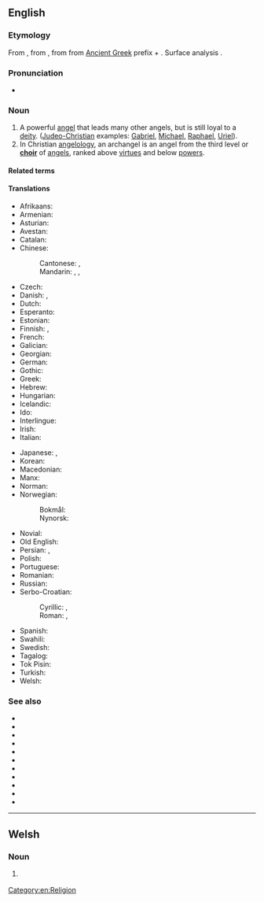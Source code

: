 {{also|Archangel}}
==English==
{{slim-wikipedia|lang=en}}

===Etymology===
From {{etyl|fro|en}} {{m|fro|archangele}}, from {{etyl|la|en}} {{m|la|archangelus}}, from {{etyl|grc|en}} {{m|grc|ἀρχάγγελος}} from [[Ancient Greek]] prefix {{m|grc|ἀρχ-}} + {{m|grc|ἄγγελος||messenger}}. Surface analysis {{prefix|en|arch|angel|nocat=1}}.

===Pronunciation===
* {{IPA|en|/ˈɑː(ɹ)kˌeɪn.dʒəl/}}

===Noun===
{{en-noun}}

# A powerful [[angel]] that leads many other angels, but is still loyal to a [[deity]]. ([[Judeo-Christian]] examples: [[Gabriel]], [[Michael]], [[Raphael]], [[Uriel]]).
# In Christian [[angelology]], an archangel is an angel from the third level or '''[[choir]]''' of [[angel]]s, ranked above [[virtue]]s and below [[power]]s.

====Related terms====
{{rel3|en
|angel
|angelic
|angelical
|angelically
|angelologist
|angelology
|archangelic
|archangelical
|archangelically
}}

====Translations====
{{trans-top|angel who leads other angels}}
* Afrikaans: {{t+|af|aartsengel}}
* Armenian: {{t+|hy|հրեշտակապետ}}
* Asturian: {{t|ast|arcánxel|m}}
* Avestan: {{t|ae|𐬀𐬨𐬆𐬱𐬀 𐬯𐬞𐬆𐬧𐬙𐬀|tr=Aməša Spəṇta}}
* Catalan: {{t|ca|arcàngel|m}}
* Chinese:
*: Cantonese: {{t|yue|大天使|tr=daai6 tin1 sai2}}, {{t|yue|天使長|tr=tin1 sai2 zoeng2|sc=Hani}}
*: Mandarin: {{t|cmn|大天使|tr=dàtiānshǐ}}, {{t|cmn|天使長|sc=Hani}}, {{t|cmn|天使长|tr=tiānshǐcháng|sc=Hani}}
* Czech: {{t|cs|archanděl|m}}
* Danish: {{t|da|ærkeengel|c}}, {{t|da|overengel|c}}
* Dutch: {{t+|nl|aartsengel|m}}
* Esperanto: {{t|eo|ĉefanĝelo}}
* Estonian: {{t|et|peaingel}}
* Finnish: {{t+|fi|arkkienkeli}}, {{t|fi|ylienkeli}}
* French: {{t+|fr|archange|m}}
* Galician: {{t|gl|arcanxo|m}}
* Georgian: {{t|ka|მთავარანგელოზი}}
* German: {{t+|de|Erzengel|m}}
* Gothic: {{t|got|𐌰𐍂𐌺𐌰𐌲𐌲𐌹𐌻𐌿𐍃|m}}
* Greek: {{t+|el|αρχάγγελος|m}}
* Hebrew: {{t|he|רַב־מַלְאָךְ|m|tr=rav-mal'ákh}}
* Hungarian: {{t+|hu|arkangyal}}
* Icelandic: {{t|is|erkiengill|m}}
* Ido: {{t+|io|arkianjelo}}
* Interlingue: {{t|ie|archiángel}}
* Irish: {{t|ga|ardaingeal|m}}
* Italian: {{t+|it|arcangelo|m}}
{{trans-mid}}
* Japanese: {{t|ja|大天使|tr=daitenshi}}, {{t|ja|天使長|tr=tenshichō}}
* Korean: {{t+|ko|대천사}}
* Macedonian: {{t|mk|архангел|m}}
* Manx: {{t|gv|ard-ainle|m}}
* Norman: {{t|nrf|archange|m}} {{qualifier|Jersey}}
* Norwegian:
*: Bokmål: {{t|nb|overengel|m}}
*: Nynorsk: {{t|nn|overengel|m}}
* Novial: {{t|nov|arkianjele}}
* Old English: {{t|ang|hēahenġel|m}}
* Persian: {{t|fa|فرشتگان مقرب|tr=fereštegân-e moqarrab|sc=fa-Arab}}, {{t+|fa|امشاسپند|tr=amšāspand}}
* Polish: {{t+|pl|archanioł|m}}
* Portuguese: {{t+|pt|arcanjo|m}}
* Romanian: {{t+|ro|arhanghel|m}}
* Russian: {{t+|ru|арха́нгел|m}}
* Serbo-Croatian:
*: Cyrillic: {{t|sh|арханђел|m}}, {{t|sh|арханђео|m}}
*: Roman: {{t+|sh|arhanđel|m}}, {{t|sh|arhanđeo|m}}
* Spanish: {{t+|es|arcángel|m}}
* Swahili: {{t|sw|överängel|c}}
* Swedish: {{t+|sv|ärkeängel|c}}
* Tagalog: {{t|tl|arkanghel}}
* Tok Pisin: {{t|tpi|akanggelo}}
* Turkish: {{t|tr|baş melek}}
* Welsh: {{t|cy|archangel|m}}
{{trans-bottom}}

===See also===
* {{l|en|archangelology}}
* {{l|en|cherub}}
* {{l|en|cherubim}}
* {{l|en|choir}}
* {{l|en|choirs of angels}}
* {{l|en|domination}}
* {{l|en|power}}
* {{l|en|principality}}
* {{l|en|seraph}}
* {{l|en|seraphim}}
* {{l|en|throne}}

[[Category:en:Religion]]

----

==Welsh==

===Noun===
{{cy-noun|m|archangylion}}

# {{lb|cy|religion}} {{l|en|archangel}}